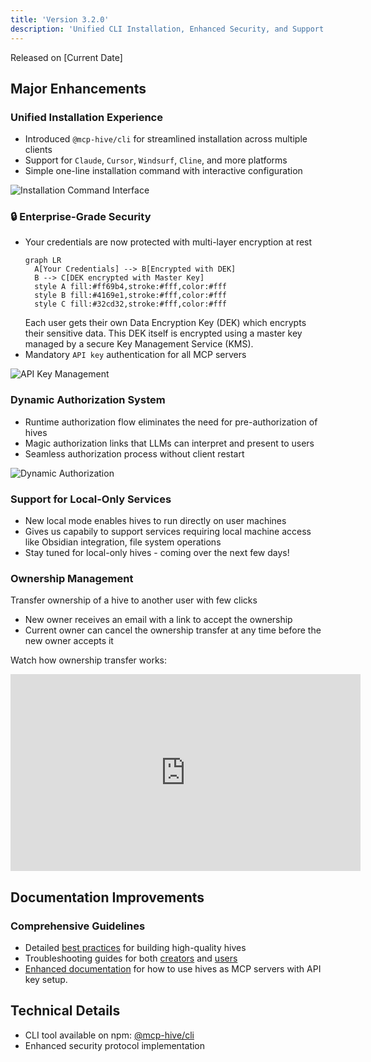```yaml
---
title: 'Version 3.2.0'
description: 'Unified CLI Installation, Enhanced Security, and Support for Local-Only Services'
---
```


<Note>Released on [Current Date]</Note>

## Major Enhancements

### Unified Installation Experience
- Introduced `@mcp-hive/cli` for streamlined installation across multiple clients
- Support for `Claude`, `Cursor`, `Windsurf`, `Cline`, and more platforms
- Simple one-line installation command with interactive configuration

![Installation Command Interface](/images/installation-command-interface.png)

### 🔒 Enterprise-Grade Security
- Your credentials are now protected with multi-layer encryption at rest
  ```mermaid
  graph LR
    A[Your Credentials] --> B[Encrypted with DEK]
    B --> C[DEK encrypted with Master Key]
    style A fill:#ff69b4,stroke:#fff,color:#fff
    style B fill:#4169e1,stroke:#fff,color:#fff
    style C fill:#32cd32,stroke:#fff,color:#fff
  ```
    <Note>Each user gets their own Data Encryption Key (DEK) which encrypts their sensitive data. This DEK itself is encrypted using a master key managed by a secure Key Management Service (KMS).</Note>
- Mandatory `API key` authentication for all MCP servers

![API Key Management](/images/api-key-management.png)

### Dynamic Authorization System
- Runtime authorization flow eliminates the need for pre-authorization of hives
- Magic authorization links that LLMs can interpret and present to users
- Seamless authorization process without client restart

![Dynamic Authorization](/images/dynamic-authorization.png)

### Support for Local-Only Services
- New local mode enables hives to run directly on user machines
- Gives us capabily to support services requiring local machine access like Obsidian integration, file system operations
- Stay tuned for local-only hives - coming over the next few days!

### Ownership Management
Transfer ownership of a hive to another user with few clicks

- New owner receives an email with a link to accept the ownership
- Current owner can cancel the ownership transfer at any time before the new owner accepts it

Watch how ownership transfer works:
<iframe 
  width="560" 
  height="315" 
  src="https://www.youtube.com/embed/UbVCaASxw24" 
  title="Ownership Transfer Demo" 
  frameborder="0" 
  allow="accelerometer; autoplay; clipboard-write; encrypted-media; gyroscope; picture-in-picture" 
  allowfullscreen>
</iframe>

## Documentation Improvements

### Comprehensive Guidelines
- Detailed [best practices](/products/mcp-hive/creators/best-practices) for building high-quality hives
- Troubleshooting guides for both [creators](/products/mcp-hive/creators/troubleshooting) and [users](/products/mcp-hive/users/troubleshooting)
- [Enhanced documentation](/products/mcp-hive/getting-started/hive-users) for how to use hives as MCP servers with API key setup.

## Technical Details
- CLI tool available on npm: [@mcp-hive/cli](https://www.npmjs.com/package/@mcp-hive/cli)
- Enhanced security protocol implementation
